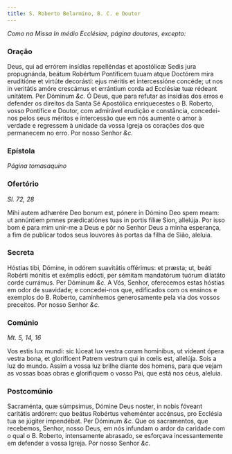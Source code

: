 ```yaml
---
title: S. Roberto Belarmino, B. C. e Doutor
---
```


<em>Como na Missa In médio Ecclésiae, página doutores, excepto:</em>

### Oração

<div class="grid grid-cols-2 gap-5">
  <span class="text-justify">
    Deus, qui ad errórem insídias repelléndas et apostólicæ Sedis jura
    propugnánda, beátum Robértum Pontíficem tuuam atque Doctórem mira eruditióne
    et virtúte decorásti: ejus méritis et intercessióne concéde; ut nos in
    veritátis amóre crescámus et errántium corda ad Ecclésiæ tuæ rédeant
    unitátem. Per Dóminum <em>&c.</em>
  </span>
  <span class="text-justify">
    Ó Deus, que para refutar as insídias dos erros e defender os direitos da
    Santa Sé Apostólica enriquecestes o B. Roberto, vosso Pontífice e Doutor,
    com admirável erudição e constância, concedei-nos pelos seus méritos e
    intercessão que em nós aumente o amor à verdade e regressem à unidade da
    vossa Igreja os corações dos que permanecem no erro. Por nosso Senhor
    <em>&c.</em>
  </span>
</div>

### Epístola 

_Página tomasaquino_

### Ofertório 

_Sl. 72, 28_

<div class="grid grid-cols-2 gap-5">
  <span class="text-justify">
    Mihi autem adhærére Deo bonum est, pónere in Dómino Deo spem meam: ut
    annúntiem pmnes prædicatiónes tuas in portis fíliæ Sion, allelúja.
  </span>
  <span class="text-justify">
    Por isso bom é para mim unir-me a Deus e pôr no Senhor Deus a minha
    esperança, a fim de publicar todos seus louvores às portas da filha de Sião,
    aleluia.
  </span>
</div>

### Secreta

<div class="grid grid-cols-2 gap-5">
  <span class="text-justify">
    Hóstias tibi, Dómine, in odórem suavitátis offérimus: et præsta; ut, beáti
    Robérti mónitis et exémplis edócti, per sémitam mandatórum tuórum dilatáto
    corde currámus. Per Dóminum <em>&c.</em>
  </span>
  <span class="text-justify">
    A Vós, Senhor, oferecemos estas hóstias em odor de suavidade; e concedei-nos
    que, edificados com os ensinos e exemplos do B. Roberto, caminhemos
    generosamente pela via dos vossos preceitos. Por nosso Senhor <em>&c.</em>
  </span>
</div>

### Comúnio 

_Mt. 5, 14, 16_

<div class="grid grid-cols-2 gap-5">
  <span class="text-justify">
    Vos estis lux mundi: sic lúceat lux vestra coram homínibus, ut vídeant ópera
    vestra bona, et gloríficent Patrem vestrum qui in cœlis est, allelúja.
  </span>
  <span class="text-justify">
    Sois a luz do mundo. Assim a vossa luz brilhe diante dos homens, para que
    vejam as vossas boas obras e glorifiquem o vosso Pai, que está nos céus,
    aleluia.
  </span>
</div>

### Postcomúnio

<div class="grid grid-cols-2 gap-5">
  <span class="text-justify">
    Sacraménta, quæ súmpsimus, Dómine Deus noster, in nobis fóveant caritátis
    ardórem: quo beátus Robértus veheménter accénsus, pro Ecclésia tua se
    júgiter impendébat. Per Dóminum <em>&c.</em>
  </span>
  <span class="text-justify">
    Que os sacramentos, que recebemos, Senhor, nosso Deus, em nós infundam o
    ardor da caridade com o qual o B. Roberto, intensamente abrasado, se
    esforçava incessantemente em defender a vossa Igreja. Por nosso Senhor
    <em>&c.</em>
  </span>
</div>
